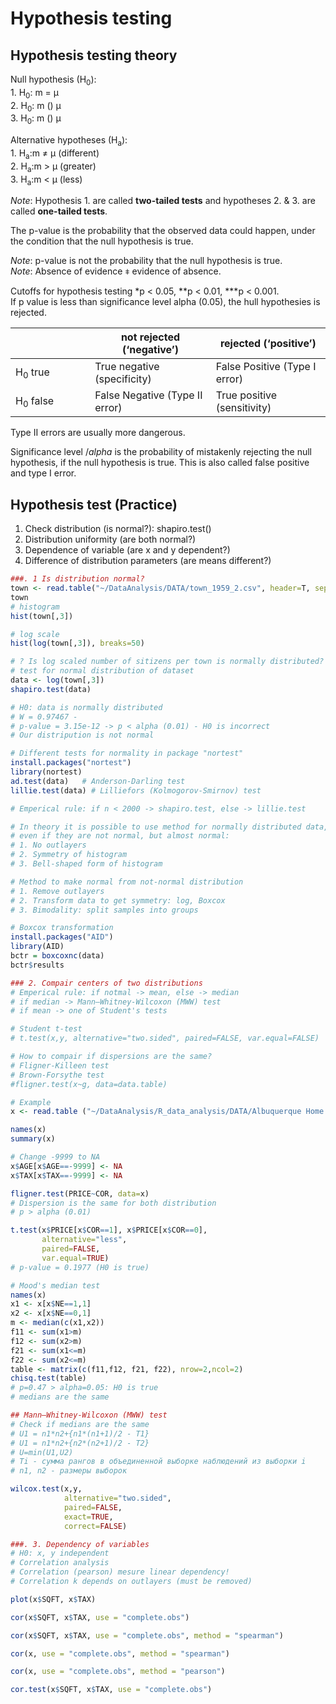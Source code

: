 # Hypothesis testing
## Hypothesis testing theory

Null hypothesis (H<sub>0</sub>):  
1. H<sub>0</sub>: m = μ  
2. H<sub>0</sub>: m \(\leq\) μ  
3. H<sub>0</sub>: m \(\geq\) μ  

Alternative hypotheses (H<sub>a</sub>):  
1. H<sub>a</sub>:m ≠ μ (different)  
2. H<sub>a</sub>:m > μ (greater)  
3. H<sub>a</sub>:m < μ (less)  

*Note*: Hypothesis 1. are called **two-tailed tests** and hypotheses 2. & 3. are called **one-tailed tests**.  

The p-value is the probability that the observed data could happen, under the condition that the null hypothesis is true.  

*Note*: p-value is not the probability that the null hypothesis is true.  
*Note*: Absence of evidence ⧧ evidence of absence.  

Cutoffs for hypothesis testing \*p < 0.05, \**p < 0.01, \***p < 0.001.  
If p value is less than significance level alpha (0.05), the hull hypothesies is rejected.  

|                     | not rejected ('negative')      | rejected ('positive')         |
|---------------------|--------------------------------|-------------------------------|
| H<sub>0</sub> true  | True negative (specificity)    | False Positive (Type I error) |
| H<sub>0</sub> false | False Negative (Type II error) | True positive (sensitivity)   |

Type II errors are usually more dangerous.  

Significance level $/alpha$ is the probability of mistakenly rejecting the null hypothesis, if the null hypothesis is true. This is also called false positive and type I error.

## Hypothesis test (Practice)

1. Check distribution (is normal?): shapiro.test()  
2. Distribution uniformity (are both normal?)  
3. Dependence of variable (are x and y dependent?)  
4. Difference of distribution parameters (are means different?)  

```r
###. 1 Is distribution normal?
town <- read.table("~/DataAnalysis/DATA/town_1959_2.csv", header=T, sep="\t", dec=".")
town
# histogram
hist(town[,3])

# log scale
hist(log(town[,3]), breaks=50)

# ? Is log scaled number of sitizens per town is normally distributed?
# test for normal distribution of dataset
data <- log(town[,3])
shapiro.test(data)

# H0: data is normally distributed
# W = 0.97467 - 
# p-value = 3.15e-12 -> p < alpha (0.01) - H0 is incorrect
# Our distripution is not normal

# Different tests for normality in package "nortest"
install.packages("nortest")
library(nortest)
ad.test(data)   # Anderson-Darling test
lillie.test(data) # Lilliefors (Kolmogorov-Smirnov) test

# Emperical rule: if n < 2000 -> shapiro.test, else -> lillie.test

# In theory it is possible to use method for normally distributed data, 
# even if they are not normal, but almost normal:
# 1. No outlayers
# 2. Symmetry of histogram
# 3. Bell-shaped form of histogram

# Method to make normal from not-normal distribution
# 1. Remove outlayers
# 2. Transform data to get symmetry: log, Boxcox
# 3. Bimodality: split samples into groups

# Boxcox transformation
install.packages("AID")
library(AID)
bctr = boxcoxnc(data)
bctr$results

### 2. Compair centers of two distributions
# Emperical rule: if notmal -> mean, else -> median
# if median -> Mann–Whitney-Wilcoxon (MWW) test
# if mean -> one of Student's tests

# Student t-test
# t.test(x,y, alternative="two.sided", paired=FALSE, var.equal=FALSE)

# How to compair if dispersions are the same?
# Fligner-Killeen test
# Brown-Forsythe test
#fligner.test(x~g, data=data.table)

# Example
x <- read.table ("~/DataAnalysis/R_data_analysis/DATA/Albuquerque Home Prices_data.txt", header=T)

names(x)
summary(x)

# Change -9999 to NA
x$AGE[x$AGE==-9999] <- NA
x$TAX[x$TAX==-9999] <- NA

fligner.test(PRICE~COR, data=x)
# Dispersion is the same for both distribution
# p > alpha (0.01)

t.test(x$PRICE[x$COR==1], x$PRICE[x$COR==0],
       alternative="less",
       paired=FALSE,
       var.equal=TRUE)
# p-value = 0.1977 (H0 is true)

# Mood's median test
names(x)
x1 <- x[x$NE==1,1]
x2 <- x[x$NE==0,1]
m <- median(c(x1,x2))
f11 <- sum(x1>m)
f12 <- sum(x2>m)
f21 <- sum(x1<=m)
f22 <- sum(x2<=m)
table <- matrix(c(f11,f12, f21, f22), nrow=2,ncol=2)
chisq.test(table)
# p=0.47 > alpha=0.05: H0 is true
# medians are the same

## Mann–Whitney-Wilcoxon (MWW) test
# Check if medians are the same
# U1 = n1*n2+{n1*(n1+1)/2 - T1}
# U1 = n1*n2+{n2*(n2+1)/2 - T2}
# U=min(U1,U2)
# Ti - сумма рангов в объединенной выборке наблюдений из выборки i
# n1, n2 - размеры выборок

wilcox.test(x,y,
            alternative="two.sided",
            paired=FALSE,
            exact=TRUE,
            correct=FALSE)

###. 3. Dependency of variables
# H0: x, y independent
# Correlation analysis
# Correlation (pearson) mesure linear dependency!
# Correlation k depends on outlayers (must be removed)

plot(x$SQFT, x$TAX)

cor(x$SQFT, x$TAX, use = "complete.obs")

cor(x$SQFT, x$TAX, use = "complete.obs", method = "spearman")

cor(x, use = "complete.obs", method = "spearman")

cor(x, use = "complete.obs", method = "pearson")

cor.test(x$SQFT, x$TAX, use = "complete.obs")
```
